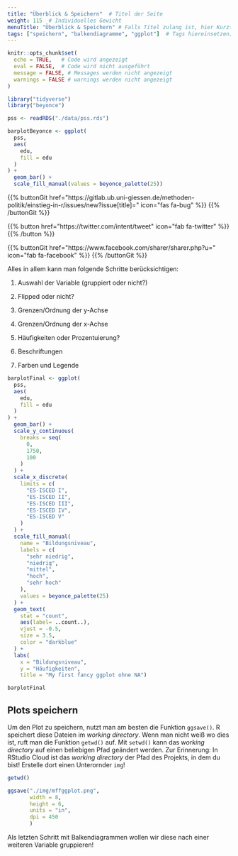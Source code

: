 ```yaml
---
title: "Überblick & Speichern"  # Titel der Seite
weight: 115  # Individuelles Gewicht 
menuTitle: "Überblick & Speichern" # Falls Titel zulang ist, hier Kurztitel
tags: ["speichern", "balkendiagramme", "ggplot"]  # Tags hiereinsetzen; Kurzwort, was auf der Seite passsiert
---
```


```r
knitr::opts_chunk$set(
  echo = TRUE,   # Code wird angezeigt
  eval = FALSE,  # Code wird nicht ausgeführt
  message = FALSE, # Messages werden nicht angezeigt
  warnings = FALSE # warnings werden nicht angezeigt
)

library("tidyverse")
library("beyonce")

pss <- readRDS("./data/pss.rds")

barplotBeyonce <- ggplot(
  pss, 
  aes(
    edu, 
    fill = edu
  )
) +
  geom_bar() +
  scale_fill_manual(values = beyonce_palette(25))
```

{{% buttonGit href=\"https\:\/\/gitlab.ub.uni-giessen.de\/methoden-politik\/einstieg-in-r\/issues\/new?issue[title]=\" icon=\"fas fa-bug\" %}} {{% /buttonGit %}} 

{{% button href=\"https\:\/\/twitter.com\/intent\/tweet\" icon=\"fab fa-twitter\" %}} {{% /button %}}

{{% buttonGit href=\"https\:\/\/www.facebook.com\/sharer\/sharer.php?u=\" icon=\"fab fa-facebook\" %}} {{% /buttonGit %}}

Alles in allem kann man folgende Schritte berücksichtigen:

1. Auswahl der Variable (gruppiert oder nicht?)

2. Flipped oder nicht?

3. Grenzen/Ordnung der y-Achse

4. Grenzen/Ordnung der x-Achse

5. Häufigkeiten oder Prozentuierung?

6. Beschriftungen

7. Farben und Legende

```r
barplotFinal <- ggplot(
  pss, 
  aes(
    edu, 
    fill = edu
  )
) +
  geom_bar() + 
  scale_y_continuous(
    breaks = seq(
      0, 
      1750,
      100
    )
  ) +
  scale_x_discrete(
    limits = c(
      "ES-ISCED I", 
      "ES-ISCED II",
      "ES-ISCED III",
      "ES-ISCED IV",
      "ES-ISCED V"
    )
  ) + 
  scale_fill_manual(
    name = "Bildungsniveau",
    labels = c(
      "sehr niedrig", 
      "niedrig",
      "mittel",
      "hoch",
      "sehr hoch"
    ),
    values = beyonce_palette(25)
  ) +
  geom_text( 
    stat = "count", 
    aes(label= ..count..), 
    vjust = -0.5, 
    size = 3.5,
    color = "darkblue"
  ) +
  labs(
    x = "Bildungsniveau", 
    y = "Häufigkeiten", 
    title = "My first fancy ggplot ohne NA")

barplotFinal
```

## Plots speichern

Um den Plot zu speichern, nutzt man am besten die Funktion `ggsave()`. R speichert diese Dateien im *working directory*. Wenn man nicht weiß wo dies ist, ruft man die Funktion `getwd()` auf. Mit `setwd()` kann das *working directory* auf einen beliebigen Pfad geändert werden. Zur Erinnerung: In RStudio Cloud ist das *working directory* der Pfad des Projekts, in dem du bist! Erstelle dort einen Unterornder `img`!

```r
getwd()

ggsave("./img/mffggplot.png",  
       width = 8,        
       height = 6,
       units = "in",     
       dpi = 450
       )        
```

Als letzten Schritt mit Balkendiagrammen wollen wir diese nach einer weiteren Variable gruppieren!

